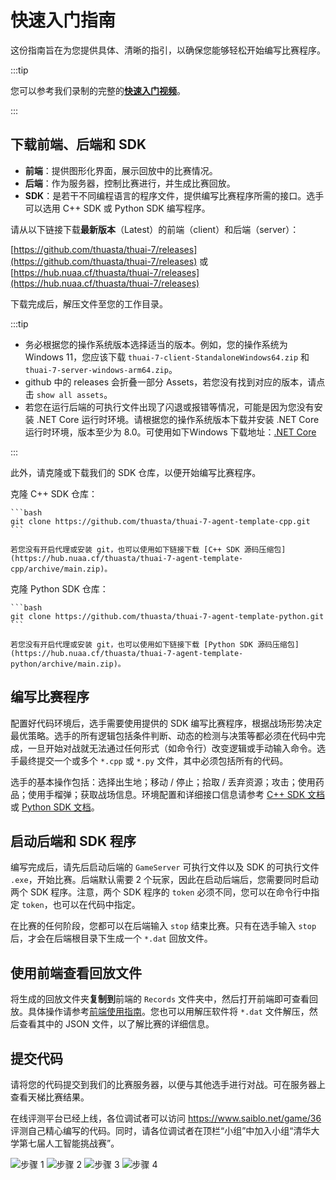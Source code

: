 # 快速入门指南

这份指南旨在为您提供具体、清晰的指引，以确保您能够轻松开始编写比赛程序。

:::tip

您可以参考我们录制的完整的[**快速入门视频**](https://cloud.tsinghua.edu.cn/f/131ba3787c304ff280e2/)。

:::

## 下载前端、后端和 SDK

- **前端**：提供图形化界面，展示回放中的比赛情况。
- **后端**：作为服务器，控制比赛进行，并生成比赛回放。
- **SDK**：是若干不同编程语言的程序文件，提供编写比赛程序所需的接口。选手可以选用 C++ SDK 或 Python SDK 编写程序。

请从以下链接下载**最新版本**（Latest）的前端（client）和后端（server）：

[https://github.com/thuasta/thuai-7/releases](https://github.com/thuasta/thuai-7/releases) 或 [https://hub.nuaa.cf/thuasta/thuai-7/releases](https://hub.nuaa.cf/thuasta/thuai-7/releases)

下载完成后，解压文件至您的工作目录。

:::tip

- 务必根据您的操作系统版本选择适当的版本。例如，您的操作系统为 Windows 11，您应该下载 `thuai-7-client-StandaloneWindows64.zip` 和 `thuai-7-server-windows-arm64.zip`。
- github 中的 releases 会折叠一部分 Assets，若您没有找到对应的版本，请点击 `show all assets`。
- 若您在运行后端的可执行文件出现了闪退或报错等情况，可能是因为您没有安装 .NET Core 运行时环境。请根据您的操作系统版本下载并安装 .NET Core 运行时环境，版本至少为 8.0。可使用如下Windows 下载地址：[.NET Core](https://dotnet.microsoft.com/zh-cn/download/dotnet/thank-you/runtime-8.0.4-windows-x64-installer?cid=getdotnetcore)

:::

此外，请克隆或下载我们的 SDK 仓库，以便开始编写比赛程序。

<!-- ```mdx-code-block -->

<Tabs>
  <TabItem value="cpp" label="C++" default>
    克隆 C++ SDK 仓库：

    ```bash
    git clone https://github.com/thuasta/thuai-7-agent-template-cpp.git
    ```

    若您没有开启代理或安装 git，也可以使用如下链接下载 [C++ SDK 源码压缩包](https://hub.nuaa.cf/thuasta/thuai-7-agent-template-cpp/archive/main.zip)。
  </TabItem>
  <TabItem value="python" label="Python">
    克隆 Python SDK 仓库：

    ```bash
    git clone https://github.com/thuasta/thuai-7-agent-template-python.git
    ```

    若您没有开启代理或安装 git，也可以使用如下链接下载 [Python SDK 源码压缩包](https://hub.nuaa.cf/thuasta/thuai-7-agent-template-python/archive/main.zip)。
  </TabItem>
</Tabs>
<!-- ``` -->

## 编写比赛程序

配置好代码环境后，选手需要使用提供的 SDK 编写比赛程序，根据战场形势决定最优策略。选手的所有逻辑包括条件判断、动态的检测与决策等都必须在代码中完成，一旦开始对战就无法通过任何形式（如命令行）改变逻辑或手动输入命令。选手最终提交一个或多个 `*.cpp` 或 `*.py` 文件，其中必须包括所有的代码。

选手的基本操作包括：选择出生地；移动 / 停止；拾取 / 丢弃资源；攻击；使用药品；使用手榴弹；获取战场信息。环境配置和详细接口信息请参考 [C++ SDK 文档](../cpp_sdk) 或 [Python SDK 文档](../python_sdk)。

## 启动后端和 SDK 程序

编写完成后，请先后启动后端的 `GameServer` 可执行文件以及 SDK 的可执行文件 `.exe`，开始比赛。后端默认需要 2 个玩家，因此在启动后端后，您需要同时启动两个 SDK 程序。注意，两个 SDK 程序的 `token` 必须不同，您可以在命令行中指定 `token`，也可以在代码中指定。

在比赛的任何阶段，您都可以在后端输入 `stop` 结束比赛。只有在选手输入 `stop` 后，才会在后端根目录下生成一个 `*.dat` 回放文件。

## 使用前端查看回放文件

将生成的回放文件夹**复制到**前端的 `Records` 文件夹中，然后打开前端即可查看回放。具体操作请参考[前端使用指南](../viewer)。您也可以用解压软件将 `*.dat` 文件解压，然后查看其中的 JSON 文件，以了解比赛的详细信息。

## 提交代码

请将您的代码提交到我们的比赛服务器，以便与其他选手进行对战。可在服务器上查看天梯比赛结果。

在线评测平台已经上线，各位调试者可以访问 https://www.saiblo.net/game/36 评测自己精心编写的代码。同时，请各位调试者在顶栏“小组”中加入小组“清华大学第七届人工智能挑战赛”。

![步骤 1](img/1.png)
![步骤 2](img/2.png)
![步骤 3](img/3.png)
![步骤 4](img/4.png)
